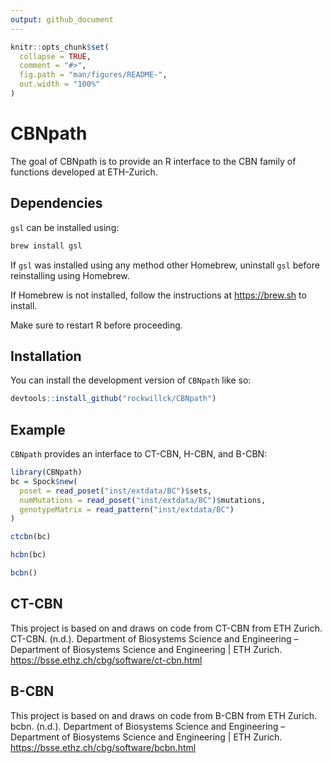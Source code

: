 ```yaml
---
output: github_document
---
```


<!-- README.md is generated from README.Rmd. Please edit that file -->

```r
knitr::opts_chunk$set(
  collapse = TRUE,
  comment = "#>",
  fig.path = "man/figures/README-",
  out.width = "100%"
)
```

# CBNpath

<!-- badges: start -->

<!-- badges: end -->

The goal of CBNpath is to provide an R interface to the CBN family of functions developed at ETH-Zurich.

## Dependencies

`gsl` can be installed using:

``` bash
brew install gsl
```

If `gsl` was installed using any method other Homebrew, uninstall `gsl` before reinstalling using Homebrew.

If Homebrew is not installed, follow the instructions at <https://brew.sh> to install.

Make sure to restart R before proceeding.

## Installation

You can install the development version of `CBNpath` like so:

``` r
devtools::install_github("rockwillck/CBNpath")
```

## Example

`CBNpath` provides an interface to CT-CBN, H-CBN, and B-CBN:

```r
library(CBNpath)
bc = Spock$new(
  poset = read_poset("inst/extdata/BC")$sets,
  numMutations = read_poset("inst/extdata/BC")$mutations,
  genotypeMatrix = read_pattern("inst/extdata/BC")
)
```

```r
ctcbn(bc)
```

```r
hcbn(bc)
```

```r
bcbn()
```

## CT-CBN

This project is based on and draws on code from CT-CBN from ETH Zurich.\
CT-CBN. (n.d.). Department of Biosystems Science and Engineering – Department of Biosystems Science and Engineering \| ETH Zurich. <https://bsse.ethz.ch/cbg/software/ct-cbn.html>

## B-CBN

This project is based on and draws on code from B-CBN from ETH Zurich.\
bcbn. (n.d.). Department of Biosystems Science and Engineering – Department of Biosystems Science and Engineering \| ETH Zurich. <https://bsse.ethz.ch/cbg/software/bcbn.html>
